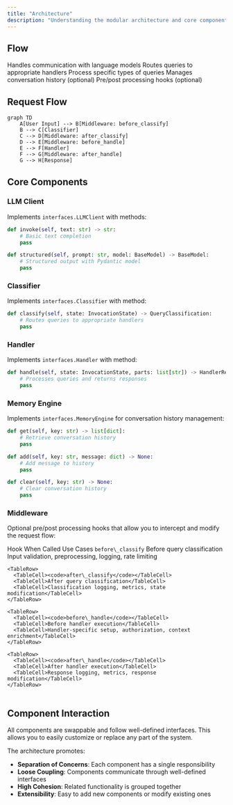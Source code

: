 ```yaml
---
title: "Architecture"
description: "Understanding the modular architecture and core components of StruktX"
---
```


## Flow

<Steps>
  <Step title="LLM Client">
    Handles communication with language models
  </Step>
  <Step title="Classifier">
    Routes queries to appropriate handlers
  </Step>
  <Step title="Handlers">
    Process specific types of queries
  </Step>
  <Step title="Memory Engine">
    Manages conversation history (optional)
  </Step>
  <Step title="Middleware">
    Pre/post processing hooks (optional)
  </Step>
</Steps>

## Request Flow

```mermaid
graph TD
    A[User Input] --> B[Middleware: before_classify]
    B --> C[Classifier]
    C --> D[Middleware: after_classify]
    D --> E[Middleware: before_handle]
    E --> F[Handler]
    F --> G[Middleware: after_handle]
    G --> H[Response]
```

## Core Components

### LLM Client

Implements `interfaces.LLMClient` with methods:

<CodeGroup>

```python text
def invoke(self, text: str) -> str:
    # Basic text completion
    pass
```


```python structured
def structured(self, prompt: str, model: BaseModel) -> BaseModel:
    # Structured output with Pydantic model
    pass
```

</CodeGroup>

### Classifier

Implements `interfaces.Classifier` with method:

```python
def classify(self, state: InvocationState) -> QueryClassification:
    # Routes queries to appropriate handlers
    pass
```

### Handler

Implements `interfaces.Handler` with method:

```python
def handle(self, state: InvocationState, parts: list[str]) -> HandlerResult:
    # Processes queries and returns responses
    pass
```

### Memory Engine

Implements `interfaces.MemoryEngine` for conversation history management:

<CodeGroup>

```python get
def get(self, key: str) -> list[dict]:
    # Retrieve conversation history
    pass
```


```python add
def add(self, key: str, message: dict) -> None:
    # Add message to history
    pass
```


```python clear
def clear(self, key: str) -> None:
    # Clear conversation history
    pass
```

</CodeGroup>

### Middleware

Optional pre/post processing hooks that allow you to intercept and modify the request flow:

<Table>
  <TableHead>
    <TableRow>
      <TableHeader>Hook</TableHeader>
      <TableHeader>When Called</TableHeader>
      <TableHeader>Use Cases</TableHeader>
    </TableRow>
  </TableHead>

  <TableBody>
    <TableRow>
      <TableCell><code>before\_classify</code></TableCell>
      <TableCell>Before query classification</TableCell>
      <TableCell>Input validation, preprocessing, logging, rate limiting</TableCell>
    </TableRow>

    <TableRow>
      <TableCell><code>after\_classify</code></TableCell>
      <TableCell>After query classification</TableCell>
      <TableCell>Classification logging, metrics, state modification</TableCell>
    </TableRow>

    <TableRow>
      <TableCell><code>before\_handle</code></TableCell>
      <TableCell>Before handler execution</TableCell>
      <TableCell>Handler-specific setup, authorization, context enrichment</TableCell>
    </TableRow>

    <TableRow>
      <TableCell><code>after\_handle</code></TableCell>
      <TableCell>After handler execution</TableCell>
      <TableCell>Response logging, metrics, response modification</TableCell>
    </TableRow>
  </TableBody>
</Table>

## Component Interaction

<Info>
  All components are swappable and follow well-defined interfaces. This allows you to easily customize or replace any part of the system.
</Info>

The architecture promotes:

- **Separation of Concerns**: Each component has a single responsibility
- **Loose Coupling**: Components communicate through well-defined interfaces
- **High Cohesion**: Related functionality is grouped together
- **Extensibility**: Easy to add new components or modify existing ones